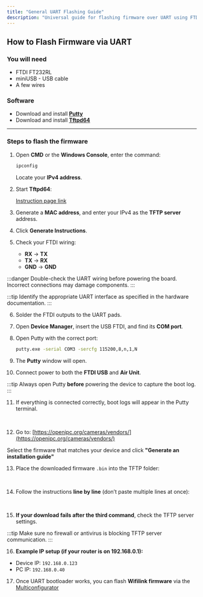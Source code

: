 ```yaml
---
title: "General UART Flashing Guide"
description: "Universal guide for flashing firmware over UART using FTDI and TFTP methods."
---
```



## How to Flash Firmware via UART

### You will need

- FTDI FT232RL  
- miniUSB - USB cable  
- A few wires

### Software

- Download and install [**Putty**](https://www.putty.org/)
- Download and install [**Tftpd64**](https://tftpd32.jounin.net/)

---

### Steps to flash the firmware

1. Open **CMD** or the **Windows Console**, enter the command:

   ```bash
   ipconfig
   ```

   <ThemeImage 
     lightSrc="/src/assets/images/runcamv1ip.png"
     darkSrc="/src/assets/images/runcamv1ip.png"
     alt="ipconfig output"
   />

   Locate your **IPv4 address**.

2. Start **Tftpd64**:

   <ThemeImage 
     lightSrc="/src/assets/images/tftpd.png"
     darkSrc="/src/assets/images/tftpd.png"
     alt="Tftpd64"
   />

   [Instruction page link](https://openipc.org/cameras/vendors/sigmastar/socs/ssc338q?locale=en)

3. Generate a **MAC address**, and enter your IPv4 as the **TFTP server** address.

4. Click **Generate Instructions**.

5. Check your FTDI wiring:

   <ThemeImage
     lightSrc="/src/assets/images/ftdi.png"
     darkSrc="/src/assets/images/ftdi.png"
     alt="FTDI wiring"
   />

   - **RX** → **TX**  
   - **TX** → **RX**  
   - **GND** → **GND**

:::danger
Double-check the UART wiring before powering the board. Incorrect connections may damage components.
:::

:::tip
Identify the appropriate UART interface as specified in the hardware documentation.
:::

6. Solder the FTDI outputs to the UART pads.

7. Open **Device Manager**, insert the USB FTDI, and find its **COM port**.

8. Open Putty with the correct port:

   ```bash
   putty.exe -serial COM3 -sercfg 115200,8,n,1,N
   ```

9. The **Putty** window will open.

10. Connect power to both the **FTDI USB** and **Air Unit**.

:::tip
Always open Putty **before** powering the device to capture the boot log.
:::

11. If everything is connected correctly, boot logs will appear in the Putty terminal.

   <ThemeImage 
     lightSrc="/src/assets/images/runcamv1putty.png"
     darkSrc="/src/assets/images/runcamv1putty.png"
     alt="Putty UART output"
   />

<br />

12. Go to: [https://openipc.org/cameras/vendors/](https://openipc.org/cameras/vendors/)

Select the firmware that matches your device and click **"Generate an installation guide"** 


13. Place the downloaded firmware `.bin` into the TFTP folder:

   <ThemeImage 
     lightSrc="/src/assets/images/runcamv1tftp1.png"
     darkSrc="/src/assets/images/runcamv1tftp1.png"
     alt="TFTP firmware file"
   />

   <br />

14. Follow the instructions **line by line** (don’t paste multiple lines at once):

   <ThemeImage 
     lightSrc="/src/assets/images/runcamv1firmware.png"
     darkSrc="/src/assets/images/runcamv1firmware.png"
     alt="Firmware flashing command"
   />

<br />

15. **If your download fails after the third command**, check the TFTP server settings.

:::tip
Make sure no firewall or antivirus is blocking TFTP server communication.
:::

16. **Example IP setup (if your router is on 192.168.0.1):**
   - Device IP: `192.168.0.123`
   - PC IP: `192.168.0.40`

17. Once UART bootloader works, you can flash **Wifilink firmware** via the [Multiconfigurator](https://github.com/OpenIPC/openipc-configurator/releases/)